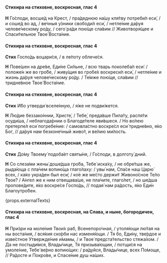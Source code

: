 #### Стихира на стиховне, воскресная, глас 4

**Н** Го́споди, восше́д на Крест, / пра́деднюю на́шу кля́тву потреби́л еси́, / и соше́д во ад, / ве́чныя у́зники свободи́л еси́, / нетле́ние да́руя челове́ческому ро́ду, / сего́ ра́ди пою́ще сла́вим // Животворя́щее и Спаси́тельное Твое́ Воста́ние.

#### Стихира на стиховне, воскресная, глас 4

**Стих** Госпо́дь воцари́ся, / в ле́поту облече́ся.

**Н** Пове́шен на дре́ве, Еди́не Си́льне, / всю тварь поколеба́л еси́: / положе́н же во гро́бе, / живу́щия во гробе́х воскреси́л еси́, / нетле́ние и жизнь да́руя челове́ческому ро́ду. / Те́мже пою́ще, сла́вим // тридне́вное Твое́ Воста́ние.

#### Стихира на стиховне, воскресная, глас 4

**Стих** И́бо утверди́ вселе́нную, / я́же не подви́жется.

**Н** Лю́дие беззако́ннии, Христе́, / Тебе́, преда́вше Пила́ту, распя́ти осуди́ша, / неблагода́рнии о Благоде́теле яви́вшеся. / Но во́лею претерпе́л еси́ погребе́ние: / самовла́стно воскре́сл еси́ тридне́вно, я́ко Бог, // да́руя нам безконе́чный живо́т, и ве́лию ми́лость.

#### Стихира на стиховне, воскресная, глас 4

**Стих** До́му Твоему́ подоба́ет святы́ня, / Го́споди, в долготу́ дний.

**Н** Со слеза́ми жены́ доше́дша гро́ба, Тебе́ иска́ху, / не обре́тша же, рыда́юща с пла́чем вопию́ща глаго́лаху: / увы́ нам, Спа́се наш Царю́ всех, / ка́ко укра́ден был еси́; / ко́е же ме́сто держи́т Живоно́сное Те́ло Твое́? / А́нгел же к ним отвещава́ше, не пла́чите, глаго́лет, / но ше́дша пропове́дите, я́ко воскре́се Госпо́дь, // подая́ нам ра́дость, я́ко Еди́н Благоутро́бен.

{props.externalTexts}

#### Стихира на стиховне, воскресная, на Слава, и ныне, богородичен, глас 4

**Н** При́зри на моле́ния Твои́х раб, Всенепоро́чная, / утоля́ющи лю́тая на ны воста́ния, / вся́кия ско́рби нас изменя́ющи. / Тя бо, Еди́ну, тве́рдое и изве́стное Утвержде́ние и́мамы, / и Твое́ предста́тельство стяжа́хом. / Да не постыди́мся, Влады́чице, Тя призыва́ющии, / потщи́ся на умоле́ние, Тебе́ ве́рно вопию́щих: / ра́дуйся, Влады́чице, всех По́моще, // Ра́досте и Покро́ве, и Спасе́ние душ на́ших.
